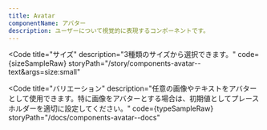 ```yaml
---
title: Avatar
componentName: アバター
description: ユーザーについて視覚的に表現するコンポーネントです。
---
```



<Code
  title="サイズ"
  description="3種類のサイズから選択できます。"
  code={sizeSampleRaw}
  storyPath="/story/components-avatar--text&args=size:small"
>
  <SizeSample client:load />
</Code>

<Code
  title="バリエーション"
  description="任意の画像やテキストをアバターとして使用できます。特に画像をアバターとする場合は、初期値としてプレースホルダーを適切に設定してください。"
  code={typeSampleRaw}
  storyPath="/docs/components-avatar--docs"
>
  <TypeSample client:load />
</Code>
